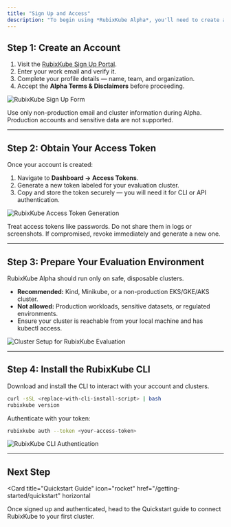 ```yaml
---
title: "Sign Up and Access"
description: "To begin using *RubixKube Alpha*, you'll need to create an account, generate your access token, and set up your evaluation environment."
---
```



## Step 1: Create an Account

1. Visit the [RubixKube Sign Up Portal](<replace-with-signup-url>).  
2. Enter your work email and verify it.  
3. Complete your profile details — name, team, and organization.  
4. Accept the **Alpha Terms & Disclaimers** before proceeding.  

<Image
  src="../images/signup-form.png"
  alt="RubixKube Sign Up Form"
/>

<Warning>
  Use only non-production email and cluster information during Alpha.  
  Production accounts and sensitive data are not supported.
</Warning>

---

## Step 2: Obtain Your Access Token

Once your account is created:

1. Navigate to **Dashboard → Access Tokens**.  
2. Generate a new token labeled for your evaluation cluster.  
3. Copy and store the token securely — you will need it for CLI or API authentication.  

<Image
  src="../images/access-token.png"
  alt="RubixKube Access Token Generation"
/>

<Note>
  Treat access tokens like passwords. Do not share them in logs or screenshots.  
  If compromised, revoke immediately and generate a new one.
</Note>

---

## Step 3: Prepare Your Evaluation Environment

RubixKube Alpha should run only on safe, disposable clusters.

- **Recommended:** Kind, Minikube, or a non-production EKS/GKE/AKS cluster.  
- **Not allowed:** Production workloads, sensitive datasets, or regulated environments.  
- Ensure your cluster is reachable from your local machine and has kubectl access.  

<Image
  src="/images/cluster-setup.png"
  alt="Cluster Setup for RubixKube Evaluation"
/>

---

## Step 4: Install the RubixKube CLI

Download and install the CLI to interact with your account and clusters.

```bash
curl -sSL <replace-with-cli-install-script> | bash
rubixkube version
```

Authenticate with your token:

```bash
rubixkube auth --token <your-access-token>
```

<Image
  src="/images/cli-auth.png"
  alt="RubixKube CLI Authentication"
/>

---

## Next Step

<Card
  title="Quickstart Guide"
  icon="rocket"
  href="/getting-started/quickstart"
  horizontal
>
Once signed up and authenticated, head to the Quickstart guide to connect RubixKube to your first cluster.
</Card>